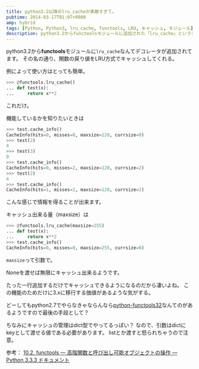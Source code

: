 ```yaml
---
title: python3.2以降のlru_cacheが素敵すぎて。
pubtime: 2014-03-17T01:07+0900
amp: hybrid
tags: [Python, Python3, lru_cache, functools, LRU, キャッシュ, モジュール]
description: python3.2からfunctoolsモジュールに追加された「lru_cache」というデコレータを使って、関数の引数と戻り値のペアをキャッシュする方法です。
---
```


python3.2から**functools**モジュールに`lru_cache`なんてデコレータが追加されてます。
その名の通り、関数の戻り値をLRU方式でキャッシュしてくれる。

例によって使い方はとっても簡単。
``` python
>>> @functools.lru_cache()
... def test(x):
... 	return x**2
```
これだけ。

機能しているかを知りたいときは
``` python
>>> test.cache_info()
CacheInfo(hits=0, misses=0, maxsize=128, currsize=0)
>>> test(2)
4
>>> test(3)
9
>>> test.cache_info()
CacheInfo(hits=0, misses=2, maxsize=128, currsize=2)
>>> test(2)
4
>>> test.cache_info()
CacheInfo(hits=1, misses=2, maxsize=128, currsize=2)
```
こんな感じで情報を得ることが出来ます。

キャッシュ出来る量（maxsize）は
``` python
>>> @functools.lru_cache(maxsize=255)
... def test(x):
... 	return x**2
>>> test.cache_info()
CacheInfo(hits=0, misses=0, maxsize=255, currsize=0)
```
`maxsize`って引数で。

Noneを渡せば無限にキャッシュ出来るようです。

たった一行追加するだけでキャッシュできるようになるのだから凄いよね。
この機能のためだけに3.xに移行する価値があるような気がする。

どーしてもpython2.7でやらなきゃならんなら[python-functools32](https://github.com/MiCHiLU/python-functools32)なんてのがあるようですので最後の手段として？

ちなみにキャッシュの管理はdict型でやってるっぽい？ なので、引数はdictにkeyとして渡せる値である必要があります。
listとか渡すと怒られちゃうので注意。

参考： [10.2. functools &mdash; 高階関数と呼び出し可能オブジェクトの操作 &mdash; Python 3.3.3 ドキュメント](http://docs.python.jp/3.3/library/functools.html)

